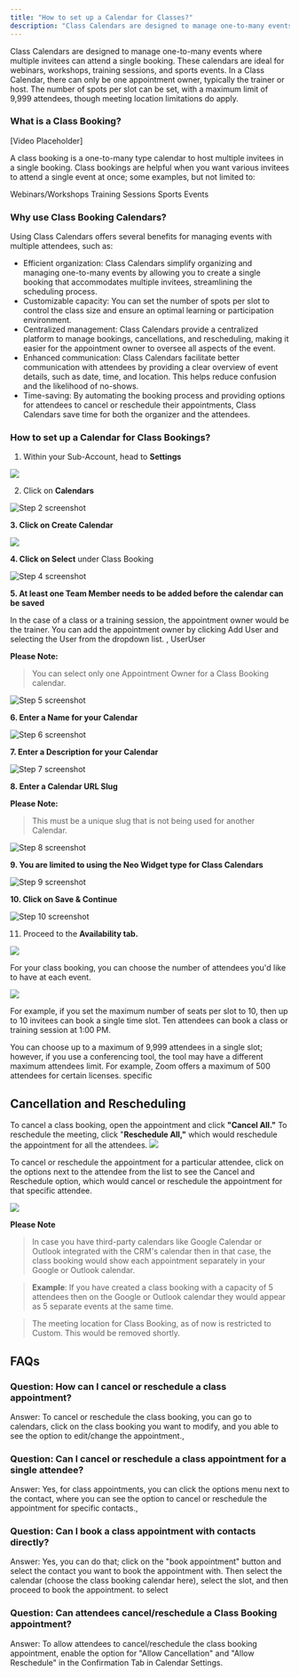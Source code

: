 ---
title: "How to set up a Calendar for Classes?"
description: "Class Calendars are designed to manage one-to-many events where multiple invitees can attend a single booking."
---


Class Calendars are designed to manage one-to-many events where multiple invitees can attend a single booking. These calendars are ideal for webinars, workshops, training sessions, and sports events. In a Class Calendar, there can only be one appointment owner, typically the trainer or host. The number of spots per slot can be set, with a maximum limit of 9,999 attendees, though meeting location limitations do apply.

### What is a Class Booking?  

[Video Placeholder]

A class booking is a one-to-many type calendar to host multiple invitees in a single booking. Class bookings are helpful when you want various invitees to attend a single event at once; some examples, but not limited to:

Webinars/Workshops
Training Sessions
Sports Events

### Why use Class Booking Calendars?

Using Class Calendars offers several benefits for managing events with multiple attendees, such as:

-   Efficient organization: Class Calendars simplify organizing and managing one-to-many events by allowing you to create a single booking that accommodates multiple invitees, streamlining the scheduling process.
-   Customizable capacity: You can set the number of spots per slot to control the class size and ensure an optimal learning or participation environment.
-   Centralized management: Class Calendars provide a centralized platform to manage bookings, cancellations, and rescheduling, making it easier for the appointment owner to oversee all aspects of the event.
-   Enhanced communication: Class Calendars facilitate better communication with attendees by providing a clear overview of event details, such as date, time, and location. This helps reduce confusion and the likelihood of no-shows.
-   Time-saving: By automating the booking process and providing options for attendees to cancel or reschedule their appointments, Class Calendars save time for both the organizer and the attendees.

### How to set up a Calendar for Class Bookings?

1. Within your Sub-Account, head to  **Settings**

![](https://s3.amazonaws.com/cdn.freshdesk.com/data/helpdesk/attachments/production/48288871055/original/Zg60qvj69l-BteAAOsX1cGzBys6AUUdJ-Q.png?1679568927)
  
2. Click on  **Calendars**

![Step 2 screenshot](https://s3.amazonaws.com/cdn.freshdesk.com/data/helpdesk/attachments/production/48288870288/original/NttLuAI20Vgpdp6f-HzLsJNCtL4Mj3_cEw.png?1679568811)

**3. Click on Create Calendar**

![](https://s3.amazonaws.com/cdn.freshdesk.com/data/helpdesk/attachments/production/48288872445/original/spfzDf7kCf9qiRYWJqFfAfYWpQqVZORZIg.png?1679569166)

**4. Click on Select** under Class Booking

![Step 4 screenshot](https://s3.amazonaws.com/cdn.freshdesk.com/data/helpdesk/attachments/production/48288870287/original/CR_YnA6cNwp2TSp0RiZPPB4-0fRX_9Zp1g.png?1679568810)

**5. At least one Team Member needs to be added before the calendar can be saved**

In the case of a class or a training session, the appointment owner would be the trainer. You can add the appointment owner by clicking Add User and selecting the User from the dropdown list. , UserUser

**Please Note:**
>You can select only one Appointment Owner for a Class Booking calendar.

![Step 5 screenshot](https://s3.amazonaws.com/cdn.freshdesk.com/data/helpdesk/attachments/production/48288870281/original/RSQdEqjyIlIjUABR2o1VHLG76iDliBPN2g.png?1679568810)

**6. Enter a Name for your Calendar**

![Step 6 screenshot](https://s3.amazonaws.com/cdn.freshdesk.com/data/helpdesk/attachments/production/48288870273/original/stXJ_ynROm-ZiYaKZDkDUv3qVVbtG5jAgg.png?1679568807)

**7. Enter a Description for your Calendar**

![Step 7 screenshot](https://s3.amazonaws.com/cdn.freshdesk.com/data/helpdesk/attachments/production/48288870284/original/J3b-bPzsXyM-HAXqWZQihlTkNVWlggEpFQ.png?1679568810)  

**8. Enter a Calendar URL Slug**
 
**Please Note:**
>This must be a unique slug that is not being used for another Calendar.

![Step 8 screenshot](https://s3.amazonaws.com/cdn.freshdesk.com/data/helpdesk/attachments/production/48288870282/original/99VG0EsgfceI7xa42vqIWX1PkW7BlJzgCQ.png?1679568810)

**9. You are limited to using the Neo Widget type for Class Calendars**

![Step 9 screenshot](https://s3.amazonaws.com/cdn.freshdesk.com/data/helpdesk/attachments/production/48288870286/original/S98B3Bi0OcTsFDTPFi8_k_OcFU73jpxK7A.png?1679568810) 

**10. Click on Save & Continue**

![Step 10 screenshot](https://s3.amazonaws.com/cdn.freshdesk.com/data/helpdesk/attachments/production/48288870283/original/0FgNcmjaVAZG2_9Zmud7l9NapLh00BWF_Q.png?1679568810)

11. Proceed to the  **Availability tab.**

![](https://s3.amazonaws.com/cdn.freshdesk.com/data/helpdesk/attachments/production/48288874120/original/-FVxbgLDYuPP-c3Im_kNK3kgwcjC91QDng.png?1679569521)

For your class booking, you can choose the number of attendees you'd like to have at each event.

![](https://s3.amazonaws.com/cdn.freshdesk.com/data/helpdesk/attachments/production/48290044501/original/tBsfm2YpuELaFjPMRrdHVBxU8KLtycQx_w.png?1680110584)

For example, if you set the maximum number of seats per slot to 10, then up to 10 invitees can book a single time slot. Ten attendees can book a class or training session at 1:00 PM.

You can choose up to a maximum of 9,999 attendees in a single slot; however, if you use a conferencing tool, the tool may have a different maximum attendees limit. For example, Zoom offers a maximum of 500 attendees for certain licenses. specific

## Cancellation and Rescheduling

To cancel a class booking, open the appointment and click  **"Cancel All."**  To reschedule the meeting, click "**Reschedule All,"**  which would reschedule the appointment for all the attendees.
![](https://s3.amazonaws.com/cdn.freshdesk.com/data/helpdesk/attachments/production/48288875998/original/BZhPs5V9nOruTot-Ps0Dc6I_vtEIB83gsQ.png?1679569846)

To cancel or reschedule the appointment for a particular attendee, click on the options next to the attendee from the list to see the Cancel and Reschedule option, which would cancel or reschedule the appointment for that specific attendee.

![](https://s3.amazonaws.com/cdn.freshdesk.com/data/helpdesk/attachments/production/48288876324/original/mUN4rPbXaVOwzx0WHVpMbERYy5sMjMuVBw.png?1679569923)

**Please Note**
>In case you have third-party calendars like Google Calendar or Outlook integrated with the CRM's calendar then in that case, the class booking would show each appointment separately in your   Google or Outlook calendar.   
  
>**Example**: If you have created a class booking with a capacity of 5 attendees then on the Google or Outlook calendar they would appear as 5 separate events at the same time.   
  
>The meeting location for Class Booking, as of now is restricted to Custom. This would be removed shortly.

## FAQs

### Question: How can I cancel or reschedule a class appointment?

Answer: To cancel or reschedule the class booking, you can go to calendars, click on the class booking you want to modify, and you able to see the option to edit/change the appointment.,

### Question: Can I cancel or reschedule a class appointment for a single attendee?

Answer: Yes, for class appointments, you can click the options menu next to the contact, where you can see the option to cancel or reschedule the appointment for specific contacts.,

### Question: Can I book a class appointment with contacts directly?

Answer: Yes, you can do that; click on the "book appointment" button and select the contact you want to book the appointment with. Then select the calendar (choose the class booking calendar here), select the slot, and then proceed to book the appointment. to select

### Question: Can attendees cancel/reschedule a Class Booking appointment?

Answer: To allow attendees to cancel/reschedule the class booking appointment, enable the option for "Allow Cancellation" and "Allow Reschedule" in the Confirmation Tab in Calendar Settings.
